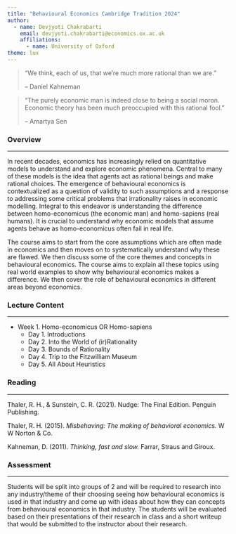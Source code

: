 ```yaml
---
title: "Behavioural Economics Cambridge Tradition 2024"
author: 
  - name: Devjyoti Chakrabarti
    email: devjyoti.chakrabarti@economics.ox.ac.uk 
    affiliations:
      - name: University of Oxford
theme: lux      
---
```


> "We think, each of us, that we're much more rational than we are."
>
> -- Daniel Kahneman

> "The purely economic man is indeed close to being a social moron. Economic theory has been much preoccupied with this rational fool."
>
> -- Amartya Sen

### Overview {#overview}

------------------------------------------------------------------------

In recent decades, economics has increasingly relied on quantitative models to understand and explore economic phenomena. Central to many of these models is the idea that agents act as rational beings and make rational choices. The emergence of behavioural economics is contextualized as a question of validity to such assumptions and a response to addressing some critical problems that irrationality raises in economic modelling. Integral to this endeavor is understanding the difference between homo-economicus (the economic man) and homo-sapiens (real humans). It is crucial to understand why economic models that assume agents behave as homo-economicus often fail in real life.

The course aims to start from the core assumptions which are often made in economics and then moves on to systematically understand why these are flawed. We then discuss some of the core themes and concepts in behavioural economics. The course aims to explain all these topics using real world examples to show why behavioural economics makes a difference. We then cover the role of behavioural economics in different areas beyond economics.

### Lecture Content {#lecture_content}

------------------------------------------------------------------------

-   Week 1. Homo-economicus OR Homo-sapiens
    -   Day 1. Introductions
    -   Day 2. [Into the World of (ir)Rationality](w1_day2.qmd){style="text-decoration: none"}
    -   Day 3. [Bounds of Rationality](w1_day3.qmd){style="text-decoration: none"}
    -   Day 4. Trip to the Fitzwilliam Museum
    -   Day 5. [All About Heuristics](w1_day5.qmd){style="text-decoration: none"}

### Reading

---

Thaler, R. H., & Sunstein, C. R. (2021). Nudge: The Final Edition. Penguin Publishing.

Thaler, R. H. (2015). *Misbehaving: The making of behavioral economics.* W W Norton & Co.

Kahneman, D. (2011). *Thinking, fast and slow.* Farrar, Straus and Giroux.

### Assessment

------------------------------------------------------------------------

Students will be split into groups of 2 and will be required to research into any industry/theme of their choosing seeing how behavioural economics is used in that industry and come up with ideas about how they can concepts from behavioural economics in that industry. The students will be evaluated based on their presentations of their research in class and a short writeup that would be submitted to the instructor about their research.  

